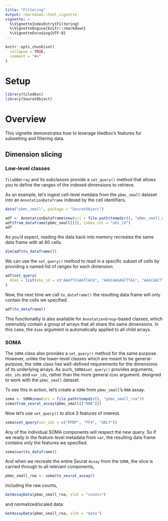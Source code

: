 ```yaml
---
title: "Filtering"
output: rmarkdown::html_vignette
vignette: >
  %\VignetteIndexEntry{Filtering}
  %\VignetteEngine{knitr::rmarkdown}
  %\VignetteEncoding{UTF-8}
---
```


```r
knitr::opts_chunk$set(
  collapse = TRUE,
  comment = "#>"
)
```

# Setup

```r
library(tiledbsc)
library(SeuratObject)
```

# Overview

This vignette demonstrates how to leverage tiledbsc's features for subsetting and filtering data.

## Dimension slicing

### Low-level classes

`TileDBArray` and its subclasses provide a `set_query()` method that allows you to define the ranges of the indexed dimensions to retrieve.

As an example, let's ingest cell-level metdata from the `pbmc_small` dataset into an `AnnotationDataframe` indexed by the cell identifiers.

```r
data("pbmc_small", package = "SeuratObject")

adf <- AnnotationDataframe$new(uri = file.path(tempdir(), "pbmc_small_obs"))
adf$from_dataframe(pbmc_small[[]], index_col = "obs_id")
adf
```

As you'd expect, reading the data back into memory recreates the same data frame with all 80 cells.

```r
dim(adf$to_dataframe())
```

We can use the `set_query()` method to read in a specific subset of cells by providing a named list of ranges for each dimension.

```r
adf$set_query(
  dims = list(obs_id = c("AAATTCGAATCACG", "AAGCAAGAGCTTAG", "AAGCGACTTTGACG"))
)
```

Now, the next time we call `to_dataframe()` the resulting data frame will only contain the cells we specified.

```r
adf$to_dataframe()
```

This functionality is also available for `AnnotationGroup`-based classes, which ostensibly contain a group of arrays that all share the same dimensions. In this case, the `dims` argument is automatically applied to all child arrays.

### SOMA

The `SOMA` class also provides a `set_query()` method for the same purpose. However, unlike the lower-level classes which are meant to be general-purpose,
the `SOMA` class has well-defined requirements for the dimensions of its underlying arrays. As such, `SOMA$set_query()` provides arguments, `obs_ids` and `var_ids`, rather than the more general `dims` argument.
designed to work with the `pbmc_small` dataset.

To see this in action, let's create a `SOMA` from `pbmc_small`'s `RNA` assay.

```r
soma <- SOMA$new(uri = file.path(tempdir(), "pbmc_small_rna"))
soma$from_seurat_assay(pbmc_small[["RNA"]])
```

Now let's use `set_query()` to slice 3 features of interest.

```r
soma$set_query(var_ids = c("PPBP", "PF4", "GNLY"))
```

Any of the individual SOMA components will respect the new query. So if we ready in the feature-level metadata from `var`, the resulting data frame contains only the features we specified.

```r
soma$var$to_dataframe()
```

And when we recreate the entire Seurat `Assay` from the `SOMA`, the slice is carried through to all relevant components,

```r
pbmc_small_rna <- soma$to_seurat_assay()
```

including the raw counts,


```r
GetAssayData(pbmc_small_rna, slot = "counts")
```

and normalized/scaled data:


```r
GetAssayData(pbmc_small_rna, slot = "data")
```
